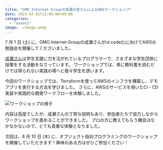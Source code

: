 ```yaml
---
title: "GMO Internet Groupの成瀬允宣さんによるAWSワークショップ"
date: 2023-07-01T12:00:00+09:00
categories:
  - "events"
image: ./image.webp
---
```


7 月 1 日 (土) に、GMO Internet Groupの成瀬さんがut.code();に向けてAWSの勉強会を開催してくださいました。

[成瀬さん](https://twitter.com/nrslib)は学生支援に力を注がれているプログラマーで、さまざまな学生団体に授業をする活動をなさっています。
ワークショップでは、単に教科書を読むだけでは得られない実践の場へと我々学生を誘います。

今回のワークショップでは、Terraformを使ってAWSのインフラを構築し、デモアプリを実行する方法を学びました。 さらに、AWSのサービスを用いたCI・CD実装や実践的な開発ワークフローを体験しました。

![ワークショップの様子](./image2.webp)

内容は高度でしたが、成瀬さんの丁寧な説明もあり、参加者たちで協力しながらワークショップを進めることができました。
プロの方に教えてもらう機会はなかなかないので、とても貴重な体験となりました。

次回は、8 月 10 日 (木) に、オブジェクト指向プログラミングのワークショップを開催していただきます！興味のある方はぜひご参加ください！
